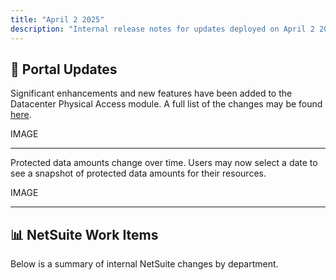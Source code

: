 ```yaml
---
title: "April 2 2025"
description: "Internal release notes for updates deployed on April 2 2025"
---
```


## 🧭 Portal Updates


Significant enhancements and new features have been added to the Datacenter Physical Access module. A full list of the changes may be found [here](https://kb-ext.databank.com/en_US/physical-access-administration).

IMAGE

---


Protected data amounts change over time. Users may now select a date to see a snapshot of protected data amounts for their resources.

IMAGE

---

## 📊 NetSuite Work Items

Below is a summary of internal NetSuite changes by department.

